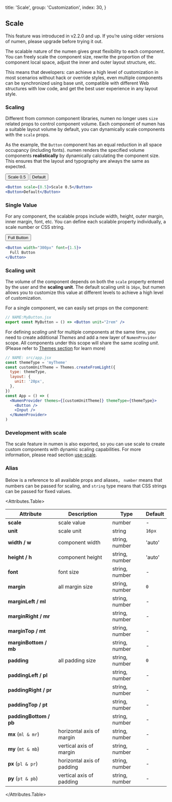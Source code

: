 
  title: 'Scale',
  group: 'Customization',
  index: 30,
}

## Scale

<Note type="warning">
  This feature was introduced in v2.2.0 and up. If you’re using older versions of numen,
  please upgrade before trying it out.
</Note>

The scalable nature of the numen gives great flexibility to each component.
You can freely scale the component size, rewrite the proportion of the component local space,
adjust the inner and outer layout structure, etc.

This means that developers: can achieve a high level of customization in most scenarios without hack or override styles,
even multiple components can be synchronized using base unit, compatible with different Web structures with low code,
and get the best user experience in any layout style.

### Scaling

Different from common component libraries, numen no longer uses `size` related props to control component volume.
Each component of numen has a suitable layout volume by default, you can dynamically scale components with the `scale` props.

As the example, the `Button` component has an equal reduction in all space occupancy (including fonts).
numen renders the specified volume components **realistically** by dynamically calculating the component size.
This ensures that the layout and typography are always the same as expected.

<Display width="500px" caption="Render Button component at 0.5 scaling">
  <GridDemo>
    <Button scale={0.5}>Scale 0.5</Button>
    <Button>Default</Button>
  </GridDemo>

```jsx
<Button scale={0.5}>Scale 0.5</Button>
<Button>Default</Button>
```

</Display>

### Single Value

For any component, the scalable props include width, height, outer margin, inner margin, font, etc.
You can define each scalable property individually, a scale number or CSS string.

<Display width="500px">
  <GridDemo>
    <Button font={1.5} width="300px">Full Button</Button>
  </GridDemo>

```jsx
<Button width="300px" font={1.5}>
  Full Button
</Button>
```

</Display>

### Scaling unit

The volume of the component depends on both the `scale` property entered by the user and the **scaling unit**.
The default scaling unit is `16px`, but numen allows you to customize this value at different levels to achieve a high level of customization.

For a single component, we can easily set props on the component:

```jsx
// NAME:MyButton.jsx
export const MyButton = () => <Button unit="2rem" />
```

For defining _scaling unit_ for multiple components at the same time, you need to create additional _Themes_ and add a new layer of
`NumenProvider` scope. All components under this scope will share the same _scaling unit_.
(Please refer to [Themes section](/en-us/guide/themes) for learn more)

```jsx
// NAME: src/app.jsx
const themeType = 'myTheme'
const customUnitTheme = Themes.createFromLight({
  type: themeType,
  layout: {
    unit: '20px',
  },
})
const App = () => (
  <NumenProvider themes={[customUnitTheme]} themeType={themeType}>
    <Button />
    <Input />
  </NumenProvider>
)
```

### Development with scale

The scale feature in numen is also exported, so you can use scale to create custom components with dynamic scaling capabilities.
For more information, please read section [use-scale](/en-us/hooks/use-scale 'use-scale').

### Alias

Below is a reference to all available props and aliases，
`number` means that numbers can be passed for scaling, and `string` type means that CSS strings can be passed for fixed values.

<Attributes.Table>

| Attribute               | Description                | Type           | Default |
| ----------------------- | -------------------------- | -------------- | ------- |
| **scale**               | scale value                | number         | -       |
| **unit**                | scale unit                 | string         | `16px`  |
| **width / w**           | component width            | string, number | 'auto'  |
| **height / h**          | component height           | string, number | 'auto'  |
| **font**                | font size                  | string, number | -       |
| **margin**              | all margin size            | string, number | `0`     |
| **marginLeft / ml**     |                            | string, number  | -       |
| **marginRight / mr**    |                            | string, number  | -       |
| **marginTop / mt**      |                            | string, number  | -       |
| **marginBottom / mb**   |                            | string, number  | -       |
| **padding**             | all padding size           | string, number  | `0`     |
| **paddingLeft / pl**    |                            | string, number  | -       |
| **paddingRight / pr**   |                            | string, number  | -       |
| **paddingTop / pt**     |                            | string, number  | -       |
| **paddingBottom / pb**  |                            | string, number  | -       |
| **mx**&nbsp;(`ml & mr`) | horizontal axis of margin  | string, number  | -       |
| **my**&nbsp;(`mt & mb`) | vertical axis of margin    | string, number  | -       |
| **px**&nbsp;(`pl & pr`) | horizontal axis of padding | string, number  | -       |
| **py**&nbsp;(`pt & pb`) | vertical axis of padding   | string, number  | -       |

</Attributes.Table>

